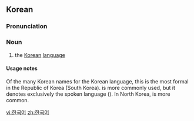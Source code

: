 ==Korean==

===Pronunciation===
{{ko-IPA|l=y}}

===Noun===
{{ko-noun|hanja=韓國語}}

# the [[Korean]] [[language]]

====Usage notes====
Of the many Korean names for the Korean language, this is the most formal in the Republic of Korea (South Korea). {{ko-l|한국말}} is more commonly used, but it denotes exclusively the spoken language ({{ko-l|말|speech}}). In North Korea, {{ko-l|조선말}} is more common.


[[vi:한국어]]
[[zh:한국어]]